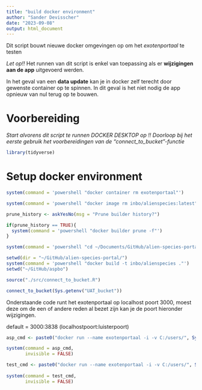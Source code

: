 ```yaml
---
title: "build docker environment"
author: "Sander Devisscher"
date: "2023-09-08"
output: html_document
---
```


Dit script bouwt nieuwe docker omgevingen op om het *exotenportaal* te testen

*Let op!!* Het runnen van dit script is enkel van toepassing als er 
**wijzigingen aan de app** uitgevoerd werden.

In het geval van een **data update** kan je in docker zelf terecht door gewenste 
container op te spinnen. In dit geval is het niet nodig de app opnieuw van nul
terug op te bouwen.

# Voorbereiding
*Start alvorens dit script te runnen DOCKER DESKTOP op !!*
*Doorloop bij het eerste gebruik het voorbereidingen van de "connect_to_bucket"-functie*

```r
library(tidyverse)
```

# Setup docker environment

```r
system(command = 'powershell "docker container rm exotenportaal"')
```

```r
system(command = 'powershell "docker image rm inbo/alienspecies:latest"')
```

```r
prune_history <- askYesNo(msg = "Prune builder history?")

if(prune_history == TRUE){
  system(command = 'powershell "docker builder prune -f"')
}
```

```r
system(command = 'powershell "cd ~/Documents/GitHub/alien-species-portal"')
```

```r
setwd(dir = "~/GitHub/alien-species-portal/")
system(command = 'powershell "docker build -t inbo/alienspecies ."')
setwd("~/GitHub/aspbo")
```

```r
source("./src/connect_to_bucket.R")

connect_to_bucket(Sys.getenv("UAT_bucket"))
```

Onderstaande code runt het exotenportaal op localhost poort 3000, moest deze
om de een of andere reden al bezet zijn kan je de poort hieronder wijzigingen.

default = 3000:3838 (localhostpoort:luisterpoort)
```r
asp_cmd <- paste0("docker run --name exotenportaal -i -v C:/users/", Sys.getenv("USERNAME"), "/.aws:/root/.aws -p 3000:3838 inbo/alienspecies:latest R -e \"alienSpecies::setupS3(inboUser = '",Sys.getenv("USERNAME"), "');alienSpecies::runShiny()")

system(command = asp_cmd,
       invisible = FALSE)
```

```r
test_cmd <- paste0("docker run --name exotenportaal -i -v C:/users/", Sys.getenv("USERNAME"), "/.aws:/root/.aws -p 3000:3838 inbo/alienspecies:latest R -e \"alienSpecies::setupS3(inboUser = '", Sys.getenv("USERNAME"), "');list.files('/root/.aws'); Sys.getenv('AWS_DEFAULT_REGION'); Sys.getenv('AWS_ACCESS_KEY_ID'); Sys.getenv('AWS_SECRET_ACCESS_KEY'); Sys.getenv('AWS_SESSION_TOKEN')")
  
system(command = test_cmd,
       invisible = FALSE)
```

